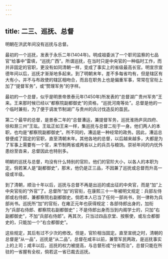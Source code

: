 ```yaml
---
---
---
```

title: 二三、巡抚、总督
---



明朝在洪武年间没有巡抚与总督。

最初的一个巡抚，发表于永乐二年(1404年)。明成祖委派了一个职司监察的七品官“给事中”雷填，“巡抚广西”。所谓巡抚，在当时只是中央官的一种临时工作，而并非固定的官职，更没有如同清朝一样，变成了事实上的省级最高长官。明宣宗宣德年间以后，巡抚才渐渐地多起来。到了明朝末年，差不多每省均有，但是辖区有大有小，并不与布政使的辖区相吻合，而且在职务上也是偏重军事，常常在官衔上加了“提督军务”，或“赞理军务”的字样。

最初的一个总督，似乎是明景帝景泰元年(1450年)所发表的“总督湖广贵州军务”王来。王来那时候已经以“都察院副都御史”的资格，“巡抚河南等处”。总督是他的一个临时兼衔，为了便于调发节制湖广与贵州的兵讨伐造反的苗民。

第二个最早的总督，是景泰二年的“总督漕运，兼提督军务，巡抚淮扬庐凤四府、徐和滁三州”王竑。王竑正如王来一样，集巡抚与总督二衔于一身。他们两人的本职，也均是“都察院副都御史”。所不同的，漕运是一种经常的政务。因此，漕运总督便成了固定的官职，直至清朝末年。其他各地的总督，以后越来越多，大都是为了军事上需要有一个官，来节制两省或两省以上的兵员与粮饷。崇祯年间的内忧外患纷至沓来，总督因此也特别多。

明朝的巡抚与总督，均没有什么特别的官阶。他们的官阶大小，以各人的本职为定。倘若某人是“副都御史”，那末，他仍是正三品，不因兼了巡抚或总督而升高一级或半级。

到了清朝，顺治十年以后，巡抚与总督不再是出巡的或出征的中央官，而是“加”上中央官衔的“外官”了。总督所“加”的官衔，在康熙三十一年被明文规定：兵部左侍郎或右侍郎，兼都察院右副都御史。倘若本人已当了任何一部尚书，则一律称为兵部尚书。巡抚所“加”的官衔，在雍正元年也获得规定：各部侍郎出身的，加衔为“兵部右侍郎、都察院右副都御史”；不是侍郎出身而当到内阁学士的，只加“右副都御史”，不加“兵部右侍郎”。再其次，只当过四品京堂、按察使，或左佥都御史的，只能加一个“右佥都御史”。

这些规定，其后有过不少次的修改。但是，官阶相当固定。直至宣统之时，清朝的总督是“从一品”，巡抚是“从二品”。总督在咸丰以前，兼管军民两政，是巡抚事实上的上司；咸丰以后，巡抚的权力被提高，与总督形成“分省而治”，总督只能在所驻的一省握有全权，倘若这一省已裁去巡抚。